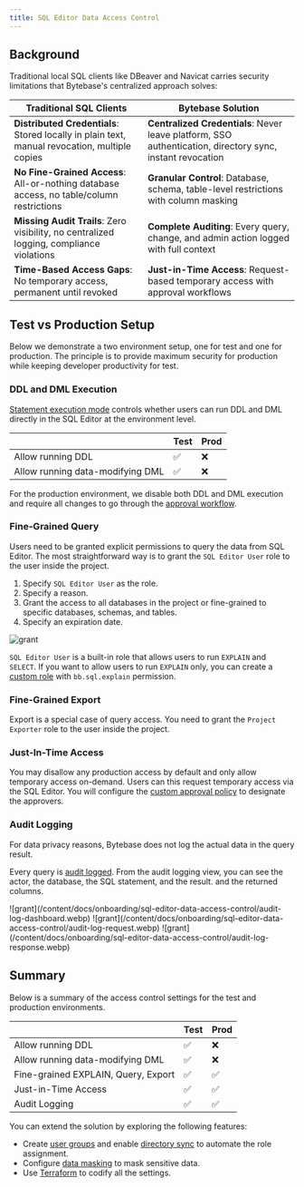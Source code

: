 ```yaml
---
title: SQL Editor Data Access Control
---
```


## Background

Traditional local SQL clients like DBeaver and Navicat carries security limitations that Bytebase's centralized approach solves:

| Traditional SQL Clients                                                                       | Bytebase Solution                                                                                         |
| --------------------------------------------------------------------------------------------- | --------------------------------------------------------------------------------------------------------- |
| **Distributed Credentials**: Stored locally in plain text, manual revocation, multiple copies | **Centralized Credentials**: Never leave platform, SSO authentication, directory sync, instant revocation |
| **No Fine-Grained Access**: All-or-nothing database access, no table/column restrictions      | **Granular Control**: Database, schema, table-level restrictions with column masking                      |
| **Missing Audit Trails**: Zero visibility, no centralized logging, compliance violations      | **Complete Auditing**: Every query, change, and admin action logged with full context                     |
| **Time-Based Access Gaps**: No temporary access, permanent until revoked                      | **Just-in-Time Access**: Request-based temporary access with approval workflows                           |

## Test vs Production Setup

Below we demonstrate a two environment setup, one for test and one for production. The principle is to provide maximum security for production while keeping developer productivity for test.

### DDL and DML Execution

[Statement execution mode](/administration/environment-policy/overview/#statement-execution-mode) controls
whether users can run DDL and DML directly in the SQL Editor at the environment level.

|                                  | Test | Prod |
| -------------------------------- | ---- | ---- |
| Allow running DDL                | ✅   | ❌   |
| Allow running data-modifying DML | ✅   | ❌   |

For the production environment, we disable both DDL and DML execution and require all changes to go through the [approval workflow](/change-database/change-workflow).

### Fine-Grained Query

Users need to be granted explicit permissions to query the data from SQL Editor. The most straightforward way is to grant the `SQL Editor User` role to the user inside
the project.

1. Specify `SQL Editor User` as the role.
1. Specify a reason.
1. Grant the access to all databases in the project or fine-grained to specific databases, schemas, and tables.
1. Specify an expiration date.

![grant](/content/docs/onboarding/sql-editor-data-access-control/grant.webp)

<Tip>

`SQL Editor User` is a built-in role that allows users to run `EXPLAIN` and `SELECT`. If you want to allow users
to run `EXPLAIN` only, you can create a [custom role](/administration/custom-roles) with `bb.sql.explain` permission.

</Tip>

### Fine-Grained Export

Export is a special case of query access. You need to grant the `Project Exporter` role to the user inside the project.

### Just-In-Time Access

You may disallow any production access by default and only allow temporary access on-demand. Users can this request temporary access
via the SQL Editor. You will configure the [custom approval policy](/administration/custom-approval) to designate the approvers.

### Audit Logging

<Note>

For data privacy reasons, Bytebase does not log the actual data in the query result.

</Note>

Every query is [audit logged](/administration/audit-log). From the audit logging view, you can see the actor, the database, the SQL statement, and the result.
and the returned columns.

<Tabs>
  <Tab title="Dashboard">
    ![grant](/content/docs/onboarding/sql-editor-data-access-control/audit-log-dashboard.webp)
  </Tab>
  <Tab title="Sample Request Log">
    ![grant](/content/docs/onboarding/sql-editor-data-access-control/audit-log-request.webp)
  </Tab>
  <Tab title="Sample Response Log">
    ![grant](/content/docs/onboarding/sql-editor-data-access-control/audit-log-response.webp)
  </Tab>
</Tabs>

## Summary

Below is a summary of the access control settings for the test and production environments.

|                                     | Test | Prod |
| ----------------------------------- | ---- | ---- |
| Allow running DDL                   | ✅   | ❌   |
| Allow running data-modifying DML    | ✅   | ❌   |
| Fine-grained EXPLAIN, Query, Export | ✅   | ✅   |
| Just-in-Time Access                 | ✅   | ✅   |
| Audit Logging                       | ✅   | ✅   |

You can extend the solution by exploring the following features:

- Create [user groups](/administration/user-groups) and enable [directory sync](/administration/scim/overview) to automate the role assignment.
- Configure [data masking](/security/data-masking/overview) to mask sensitive data.
- Use [Terraform](/integrations/terraform/overview) to codify all the settings.

